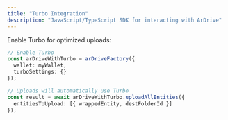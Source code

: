 ```yaml
---
title: "Turbo Integration"
description: "JavaScript/TypeScript SDK for interacting with ArDrive"
---
```


Enable Turbo for optimized uploads:

```typescript
// Enable Turbo
const arDriveWithTurbo = arDriveFactory({ 
  wallet: myWallet, 
  turboSettings: {} 
});

// Uploads will automatically use Turbo
const result = await arDriveWithTurbo.uploadAllEntities({
  entitiesToUpload: [{ wrappedEntity, destFolderId }]
});
```